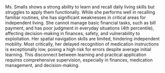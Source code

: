 <summary>
Ms. Smalls shows a strong ability to learn and recall daily living skills but struggles to apply them functionally. While she performs well in recalling familiar routines, she has significant weaknesses in critical areas for independent living. She cannot manage basic financial tasks, such as bill payment, and has poor judgment in everyday situations (4th percentile), affecting decision-making in finances, safety, and vulnerability to exploitation. Her spatial navigation skills are limited, hindering independent mobility. Most critically, her delayed recognition of medication instructions is exceptionally low, posing a high risk for errors despite average initial learning. This disconnect between learning and practical application requires comprehensive supervision, especially in finances, medication management, and decision-making.
</summary>
